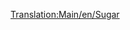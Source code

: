 [[Translation:Main/en/Sugar]]
{{fr/Cargaison| nom=Sucre
| image=SugarMine.png
| produit=[[Main/fr/Mine de sucre|Usine de sucre]]
| accepté=[[Main/fr/Usine de bonbons|Usine de bonbons]]
}}